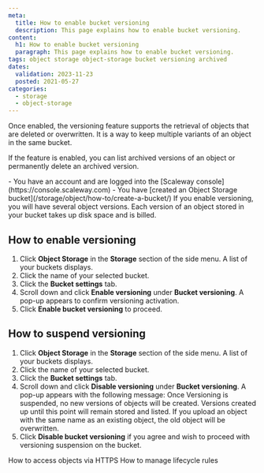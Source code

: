 ```yaml
---
meta:
  title: How to enable bucket versioning
  description: This page explains how to enable bucket versioning.
content:
  h1: How to enable bucket versioning
  paragraph: This page explains how to enable bucket versioning.
tags: object storage object-storage bucket versioning archived
dates:
  validation: 2023-11-23
  posted: 2021-05-27
categories:
  - storage
  - object-storage
---
```


<Macro id="iam-requirements" />

Once enabled, the versioning feature supports the retrieval of objects that are deleted or overwritten. It is a way to keep multiple variants of an object in the same bucket.

If the feature is enabled, you can list archived versions of an object or permanently delete an archived version.

<Message type="requirement">
  - You have an account and are logged into the [Scaleway console](https://console.scaleway.com)
  - You have [created an Object Storage bucket](/storage/object/how-to/create-a-bucket/)
</Message>

<Message type="note">
  If you enable versioning, you will have several object versions. Each version of an object stored in your bucket takes up disk space and is billed.
</Message>

## How to enable versioning

1. Click **Object Storage** in the **Storage** section of the side menu. A list of your buckets displays.
2. Click the name of your selected bucket.
3. Click the **Bucket settings** tab.
4. Scroll down and click **Enable versioning** under **Bucket versioning**.
  A pop-up appears to confirm versioning activation.
5. Click **Enable bucket versioning** to proceed.

## How to suspend versioning

1. Click **Object Storage** in the **Storage** section of the side menu. A list of your buckets displays.
2. Click the name of your selected bucket.
3. Click the **Bucket settings** tab.
4. Scroll down and click **Disable versioning** under **Bucket versioning**.
   A pop-up appears with the following message:
    <Message type="important">
      Once Versioning is suspended, no new versions of objects will be created. Versions created up until this point will remain stored and listed. If you upload an object with the same name as an existing object, the old object will be overwritten.
    </Message>
5. Click **Disable bucket versioning** if you agree and wish to proceed with versioning suspension on the bucket.


<Navigation title="See also">
  <PreviousButton to="/storage/object/how-to/access-objects-via-https">How to access objects via HTTPS</PreviousButton>
  <NextButton to="/storage/object/how-to/manage-lifecycle-rules/">How to manage lifecycle rules</NextButton>
</Navigation>
